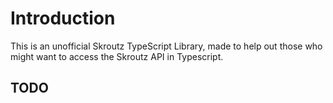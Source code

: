 # Introduction

This is an unofficial Skroutz TypeScript Library, made to help out those who might want to access the Skroutz API in Typescript.

## TODO
